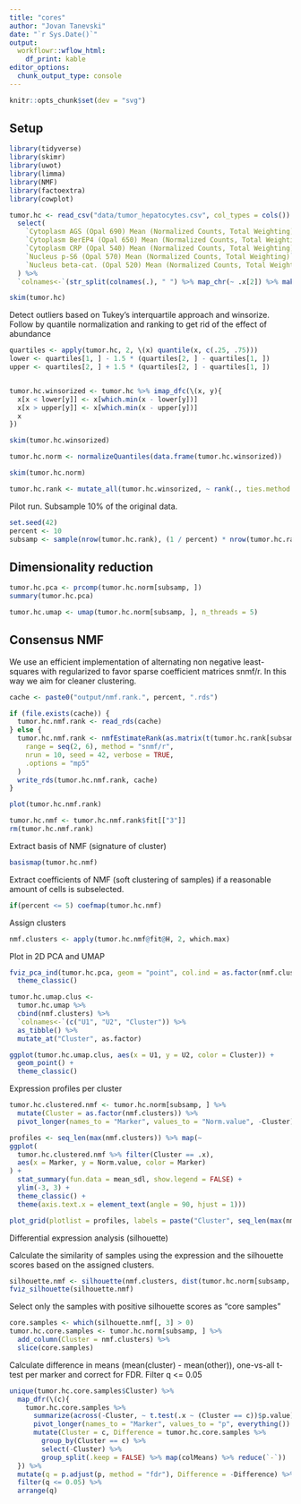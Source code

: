 ```yaml
---
title: "cores"
author: "Jovan Tanevski"
date: "`r Sys.Date()`"
output: 
  workflowr::wflow_html:
    df_print: kable
editor_options:
  chunk_output_type: console
---
```

```r
knitr::opts_chunk$set(dev = "svg")
```

## Setup

```r
library(tidyverse)
library(skimr)
library(uwot)
library(limma)
library(NMF)
library(factoextra)
library(cowplot)
```

```r
tumor.hc <- read_csv("data/tumor_hepatocytes.csv", col_types = cols()) %>%
  select(
    `Cytoplasm AGS (Opal 690) Mean (Normalized Counts, Total Weighting)`,
    `Cytoplasm BerEP4 (Opal 650) Mean (Normalized Counts, Total Weighting)`,
    `Cytoplasm CRP (Opal 540) Mean (Normalized Counts, Total Weighting)`,
    `Nucleus p-S6 (Opal 570) Mean (Normalized Counts, Total Weighting)`,
    `Nucleus beta-cat. (Opal 520) Mean (Normalized Counts, Total Weighting)`
  ) %>%
  `colnames<-`(str_split(colnames(.), " ") %>% map_chr(~ .x[2]) %>% make.names())

skim(tumor.hc)
```

Detect outliers based on Tukey's interquartile approach and winsorize. Follow by quantile normalization and ranking to get rid of the effect of abundance

```r
quartiles <- apply(tumor.hc, 2, \(x) quantile(x, c(.25, .75)))
lower <- quartiles[1, ] - 1.5 * (quartiles[2, ] - quartiles[1, ])
upper <- quartiles[2, ] + 1.5 * (quartiles[2, ] - quartiles[1, ])


tumor.hc.winsorized <- tumor.hc %>% imap_dfc(\(x, y){
  x[x < lower[y]] <- x[which.min(x - lower[y])]
  x[x > upper[y]] <- x[which.min(x - upper[y])]
  x
})

skim(tumor.hc.winsorized)

tumor.hc.norm <- normalizeQuantiles(data.frame(tumor.hc.winsorized))

skim(tumor.hc.norm)

tumor.hc.rank <- mutate_all(tumor.hc.winsorized, ~ rank(., ties.method = "min"))
```

Pilot run. Subsample 10% of the original data.

```r
set.seed(42)
percent <- 10
subsamp <- sample(nrow(tumor.hc.rank), (1 / percent) * nrow(tumor.hc.rank))
```


## Dimensionality reduction

```r
tumor.hc.pca <- prcomp(tumor.hc.norm[subsamp, ])
summary(tumor.hc.pca)

tumor.hc.umap <- umap(tumor.hc.norm[subsamp, ], n_threads = 5)
```


## Consensus NMF

We use an efficient implementation of alternating non negative least-squares with regularized to favor sparse coefficient matrices snmf/r. In this way we aim for cleaner clustering.

```r
cache <- paste0("output/nmf.rank.", percent, ".rds")

if (file.exists(cache)) {
  tumor.hc.nmf.rank <- read_rds(cache)
} else {
  tumor.hc.nmf.rank <- nmfEstimateRank(as.matrix(t(tumor.hc.rank[subsamp, ])),
    range = seq(2, 6), method = "snmf/r",
    nrun = 10, seed = 42, verbose = TRUE,
    .options = "mp5"
  )
  write_rds(tumor.hc.nmf.rank, cache)
}

plot(tumor.hc.nmf.rank)

tumor.hc.nmf <- tumor.hc.nmf.rank$fit[["3"]]
rm(tumor.hc.nmf.rank)
```

Extract basis of NMF (signature of cluster)

```r
basismap(tumor.hc.nmf)
```

Extract coefficients of NMF (soft clustering of samples) if a reasonable amount of cells is subselected.

```r
if(percent <= 5) coefmap(tumor.hc.nmf)
```

Assign clusters
```r
nmf.clusters <- apply(tumor.hc.nmf@fit@H, 2, which.max)
```

Plot in 2D PCA and UMAP

```r
fviz_pca_ind(tumor.hc.pca, geom = "point", col.ind = as.factor(nmf.clusters)) +
  theme_classic()

tumor.hc.umap.clus <-
  tumor.hc.umap %>%
  cbind(nmf.clusters) %>%
  `colnames<-`(c("U1", "U2", "Cluster")) %>%
  as_tibble() %>%
  mutate_at("Cluster", as.factor)

ggplot(tumor.hc.umap.clus, aes(x = U1, y = U2, color = Cluster)) +
  geom_point() +
  theme_classic()
```

Expression profiles per cluster 

```r
tumor.hc.clustered.nmf <- tumor.hc.norm[subsamp, ] %>%
  mutate(Cluster = as.factor(nmf.clusters)) %>%
  pivot_longer(names_to = "Marker", values_to = "Norm.value", -Cluster)

profiles <- seq_len(max(nmf.clusters)) %>% map(~
ggplot(
  tumor.hc.clustered.nmf %>% filter(Cluster == .x),
  aes(x = Marker, y = Norm.value, color = Marker)
) +
  stat_summary(fun.data = mean_sdl, show.legend = FALSE) +
  ylim(-3, 3) +
  theme_classic() +
  theme(axis.text.x = element_text(angle = 90, hjust = 1)))

plot_grid(plotlist = profiles, labels = paste("Cluster", seq_len(max(nmf.clusters))))
```


Differential expression analysis (silhouette)

Calculate the similarity of samples using the expression and the silhouette scores based on the assigned clusters.
```r
silhouette.nmf <- silhouette(nmf.clusters, dist(tumor.hc.norm[subsamp, ]))
fviz_silhouette(silhouette.nmf)
```

Select only the samples with positive silhouette scores as "core samples"
```r
core.samples <- which(silhouette.nmf[, 3] > 0)
tumor.hc.core.samples <- tumor.hc.norm[subsamp, ] %>%
  add_column(Cluster = nmf.clusters) %>%
  slice(core.samples)
```

Calculate difference in means (mean(cluster) - mean(other)), one-vs-all t-test per marker and correct for FDR. Filter q <= 0.05

```r
unique(tumor.hc.core.samples$Cluster) %>%
  map_dfr(\(c){
    tumor.hc.core.samples %>%
      summarize(across(-Cluster, ~ t.test(.x ~ (Cluster == c))$p.value)) %>%
      pivot_longer(names_to = "Marker", values_to = "p", everything()) %>%
      mutate(Cluster = c, Difference = tumor.hc.core.samples %>%
        group_by(Cluster == c) %>%
        select(-Cluster) %>%
        group_split(.keep = FALSE) %>% map(colMeans) %>% reduce(`-`))
  }) %>%
  mutate(q = p.adjust(p, method = "fdr"), Difference = -Difference) %>%
  filter(q <= 0.05) %>%
  arrange(q)
```
